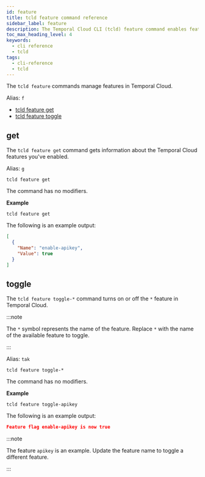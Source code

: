 ```yaml
---
id: feature
title: tcld feature command reference
sidebar_label: feature
description: The Temporal Cloud CLI (tcld) feature command enables features in a user to Temporal Cloud.
toc_max_heading_level: 4
keywords:
  - cli reference
  - tcld
tags:
  - cli-reference
  - tcld
---
```



The `tcld feature` commands manage features in Temporal Cloud.

Alias: `f`

- [tcld feature get](#get)
- [tcld feature toggle](#toggle)

## get

The `tcld feature get` command gets information about the Temporal Cloud features you've enabled.

Alias: `g`

`tcld feature get`

The command has no modifiers.

**Example**

`tcld feature get`

The following is an example output:

```json
[
  {
    "Name": "enable-apikey",
    "Value": true
  }
]
```

## toggle

The `tcld feature toggle-*` command turns on or off the `*` feature in Temporal Cloud.

:::note

The `*` symbol represents the name of the feature.
Replace `*` with the name of the available feature to toggle.

:::

Alias: `tak`

`tcld feature toggle-*`

The command has no modifiers.

**Example**

`tcld feature toggle-apikey`

The following is an example output:

```json
Feature flag enable-apikey is now true
```

:::note

The feature `apikey` is an example.
Update the feature name to toggle a different feature.

:::
